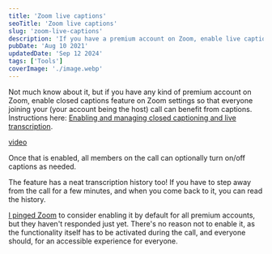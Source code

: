 ```yaml
---
title: 'Zoom live captions'
seoTitle: 'Zoom live captions'
slug: 'zoom-live-captions'
description: 'If you have a premium account on Zoom, enable live captions for an accessible call for everyone.'
pubDate: 'Aug 10 2021'
updatedDate: 'Sep 12 2024'
tags: ['Tools']
coverImage: './image.webp'
---
```


Not much know about it, but if you have any kind of premium account on Zoom, enable closed captions feature on Zoom settings so that everyone joining your (your account being the host) call can benefit from captions. Instructions here: [Enabling and managing closed captioning and live transcription](https://support.zoom.us/hc/en-us/articles/207279736-Enabling-and-managing-closed-captioning-and-live-transcription).

[video](https://youtu.be/a06O8JmpPZA)

Once that is enabled, all members on the call can optionally turn on/off captions as needed.

The feature has a neat transcription history too! If you have to step away from the call for a few minutes, and when you come back to it, you can read the history.

[I pinged Zoom](https://twitter.com/arunsathiya/status/1419963286468976641) to consider enabling it by default for all premium accounts, but they haven't responded just yet. There's no reason not to enable it, as the functionality itself has to be activated during the call, and everyone should, for an accessible experience for everyone.

